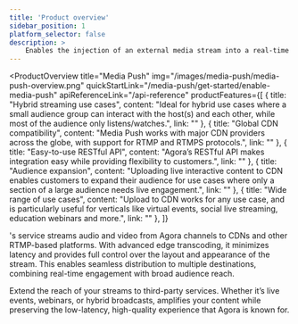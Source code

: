 ```yaml
---
title: 'Product overview'
sidebar_position: 1
platform_selector: false
description: >
    Enables the injection of an external media stream into a real-time Agora channel, allowing the hosts and audience to see and hear the additional stream while interacting with each other.
---
```



<ProductOverview
    title="Media Push"
    img="/images/media-push/media-push-overview.png"
    quickStartLink="/media-push/get-started/enable-media-push"
    apiReferenceLink="/api-reference"
    productFeatures={[
        {
            title: "Hybrid streaming use cases",
            content: "Ideal for hybrid use cases where a small audience group can interact with the host(s) and each other, while most of the audience only listens/watches.",
            link: ""
        },
        {
            title: "Global CDN compatibility",
            content: "Media Push works with major CDN providers across the globe, with support for RTMP and RTMPS protocols.",
            link: ""
        },
        {
            title: "Easy-to-use RESTful API",
            content: "Agora’s RESTful API makes integration easy while providing flexibility to customers.",
            link: ""
        },
        {
            title: "Audience expansion",
            content: "Uploading live interactive content to CDN enables customers to expand their audience for use cases where only a section of a large audience needs live engagement.",
            link: ""
        },
        {
            title: "Wide range of use cases",
            content: "Upload to CDN works for any use case, and is particularly useful for verticals like virtual events, social live streaming, education webinars and more.",
            link: ""
        },
    ]}

>

<Vg k="COMPANY" />'s <Vg k="MPUSH" /> service streams audio and video from Agora channels to CDNs and other RTMP-based platforms. With advanced edge transcoding, it minimizes latency and provides full control over the layout and appearance of the stream. This enables seamless distribution to multiple destinations, combining real-time engagement with broad audience reach.

Extend the reach of your <Vg k="COMPANY" /> streams to third-party services. Whether it’s live events, webinars, or hybrid broadcasts, <Vg k="MPUSH" /> amplifies your content while preserving the low-latency, high-quality experience that Agora is known for.

</ProductOverview>